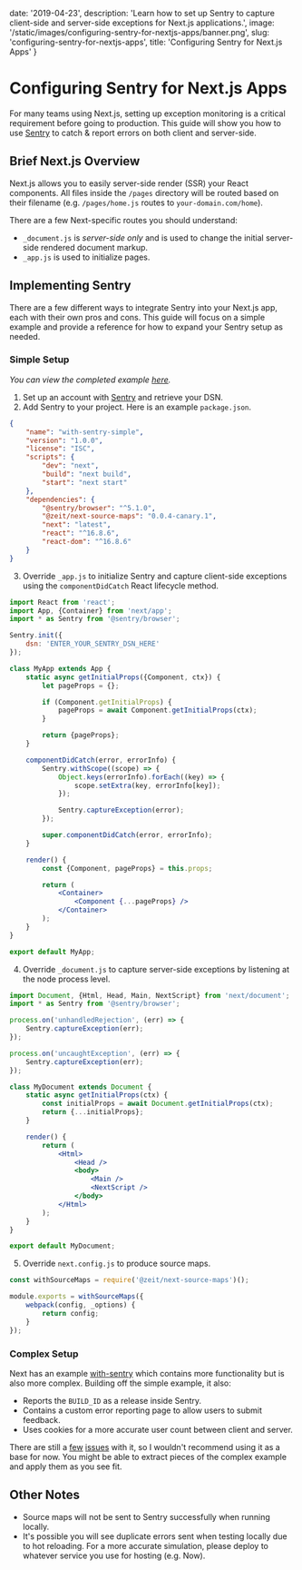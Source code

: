 
date: '2019-04-23',
description: 'Learn how to set up Sentry to capture client-side and server-side exceptions for Next.js applications.',
image: '/static/images/configuring-sentry-for-nextjs-apps/banner.png',
slug: 'configuring-sentry-for-nextjs-apps',
title: 'Configuring Sentry for Next.js Apps'
}


# Configuring Sentry for Next.js Apps

<DateAndViews date={meta.date} id={meta.slug} />

For many teams using Next.js, setting up exception monitoring is a critical requirement before going to production.
This guide will show you how to use [Sentry](https://sentry.io) to catch & report errors on both client and server-side.

## Brief Next.js Overview

Next.js allows you to easily server-side render (SSR) your React components. All files inside the `/pages` directory will be routed based on their filename (e.g. `/pages/home.js` routes to `your-domain.com/home`).

There are a few Next-specific routes you should understand:

-   `_document.js` is _server-side only_ and is used to change the initial server-side rendered document markup.
-   `_app.js` is used to initialize pages.

## Implementing Sentry

There are a few different ways to integrate Sentry into your Next.js app, each with their own pros and cons. This guide will focus on a simple example and provide a reference for how to expand your Sentry setup as needed.

### Simple Setup

_You can view the completed example [here](https://github.com/zeit/next.js/tree/canary/examples/with-sentry-simple)._

1. Set up an account with [Sentry](https://sentry.io) and retrieve your DSN.
2. Add Sentry to your project. Here is an example `package.json`.

```json
{
    "name": "with-sentry-simple",
    "version": "1.0.0",
    "license": "ISC",
    "scripts": {
        "dev": "next",
        "build": "next build",
        "start": "next start"
    },
    "dependencies": {
        "@sentry/browser": "^5.1.0",
        "@zeit/next-source-maps": "0.0.4-canary.1",
        "next": "latest",
        "react": "^16.8.6",
        "react-dom": "^16.8.6"
    }
}
```

3. Override `_app.js` to initialize Sentry and capture client-side exceptions using the `componentDidCatch` React lifecycle method.

```jsx
import React from 'react';
import App, {Container} from 'next/app';
import * as Sentry from '@sentry/browser';

Sentry.init({
    dsn: 'ENTER_YOUR_SENTRY_DSN_HERE'
});

class MyApp extends App {
    static async getInitialProps({Component, ctx}) {
        let pageProps = {};

        if (Component.getInitialProps) {
            pageProps = await Component.getInitialProps(ctx);
        }

        return {pageProps};
    }

    componentDidCatch(error, errorInfo) {
        Sentry.withScope((scope) => {
            Object.keys(errorInfo).forEach((key) => {
                scope.setExtra(key, errorInfo[key]);
            });

            Sentry.captureException(error);
        });

        super.componentDidCatch(error, errorInfo);
    }

    render() {
        const {Component, pageProps} = this.props;

        return (
            <Container>
                <Component {...pageProps} />
            </Container>
        );
    }
}

export default MyApp;
```

4. Override `_document.js` to capture server-side exceptions by listening at the node process level.

```jsx
import Document, {Html, Head, Main, NextScript} from 'next/document';
import * as Sentry from '@sentry/browser';

process.on('unhandledRejection', (err) => {
    Sentry.captureException(err);
});

process.on('uncaughtException', (err) => {
    Sentry.captureException(err);
});

class MyDocument extends Document {
    static async getInitialProps(ctx) {
        const initialProps = await Document.getInitialProps(ctx);
        return {...initialProps};
    }

    render() {
        return (
            <Html>
                <Head />
                <body>
                    <Main />
                    <NextScript />
                </body>
            </Html>
        );
    }
}

export default MyDocument;
```

5. Override `next.config.js` to produce source maps.

```js
const withSourceMaps = require('@zeit/next-source-maps')();

module.exports = withSourceMaps({
    webpack(config, _options) {
        return config;
    }
});
```

### Complex Setup

Next has an example [with-sentry](https://github.com/zeit/next.js/tree/canary/examples/with-sentry) which contains more functionality but is also more complex. Building off the simple example, it also:

-   Reports the `BUILD_ID` as a release inside Sentry.
-   Contains a custom error reporting page to allow users to submit feedback.
-   Uses cookies for a more accurate user count between client and server.

There are still a [few](https://github.com/getsentry/sentry-javascript/issues/1622) [issues](https://github.com/getsentry/sentry-javascript/issues/1762) with it, so I wouldn't recommend using it as a base for now.
You might be able to extract pieces of the complex example and apply them as you see fit.

## Other Notes

-   Source maps will not be sent to Sentry successfully when running locally.
-   It's possible you will see duplicate errors sent when testing locally due to hot reloading.
    For a more accurate simulation, please deploy to whatever service you use for hosting (e.g. Now).
